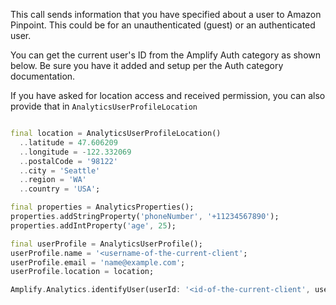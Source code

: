 This call sends information that you have specified about a user to Amazon Pinpoint. This could be for an unauthenticated (guest) or an authenticated user.

You can get the current user's ID from the Amplify Auth category as shown below. Be sure you have it added and setup per the Auth category documentation.

If you have asked for location access and received permission, you can also provide that in `AnalyticsUserProfileLocation`

```dart

final location = AnalyticsUserProfileLocation()
  ..latitude = 47.606209
  ..longitude = -122.332069
  ..postalCode = '98122'
  ..city = 'Seattle'
  ..region = 'WA'
  ..country = 'USA';

final properties = AnalyticsProperties();
properties.addStringProperty('phoneNumber', '+11234567890');
properties.addIntProperty('age', 25);

final userProfile = AnalyticsUserProfile();
userProfile.name = '<username-of-the-current-client';
userProfile.email = 'name@example.com';
userProfile.location = location;

Amplify.Analytics.identifyUser(userId: '<id-of-the-current-client', userProfile: userProfile);
```
